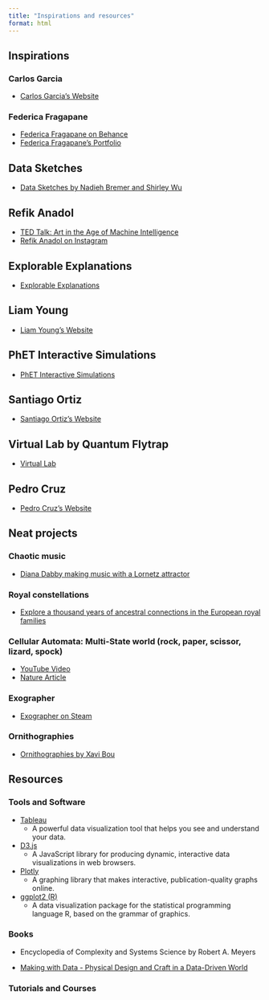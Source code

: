 ```yaml
---
title: "Inspirations and resources"
format: html
---
```


## Inspirations

### Carlos Garcia
- [Carlos Garcia's Website](https://l05.is/)

### Federica Fragapane
- [Federica Fragapane on Behance](https://www.behance.net/FedericaFragapane)
- [Federica Fragapane's Portfolio](https://cargocollective.com/federicafragapane#:~:text=Federica%20Fragapane-,Federica%20Fragapane,trying%20to%20combine%20these%20worlds)

## Data Sketches
- [Data Sketches by Nadieh Bremer and Shirley Wu](https://www.datasketch.es)

## Refik Anadol
- [TED Talk: Art in the Age of Machine Intelligence](https://www.ted.com/talks/refik_anadol_art_in_the_age_of_machine_intelligence?trigger=5s)
- [Refik Anadol on Instagram](https://www.instagram.com/refikanadol/?hl=en)

## Explorable Explanations
- [Explorable Explanations](https://explorabl.es)

## Liam Young
- [Liam Young's Website](https://liamyoung.org)

## PhET Interactive Simulations
- [PhET Interactive Simulations](https://phet.colorado.edu)

## Santiago Ortiz
- [Santiago Ortiz's Website](https://moebio.com)

## Virtual Lab by Quantum Flytrap
- [Virtual Lab](https://quantumflytrap.com/virtual-lab/)

## Pedro Cruz
- [Pedro Cruz's Website](https://pmcruz.com)

## Neat projects

### Chaotic music 
- [Diana Dabby making music with a Lornetz attractor](https://www.youtube.com/watch?v=dL4VKuKNgXI)

### Royal constellations
- [Explore a thousand years of ancestral connections in the European royal families](https://royalconstellations.visualcinnamon.com/)

### Cellular Automata: Multi-State world (rock, paper, scissor, lizard, spock)
- [YouTube Video](https://www.youtube.com/watch?v=TvZI6Xc0J1Y)
- [Nature Article](https://www.nature.com/articles/nature00823)

### Exographer
- [Exographer on Steam](https://store.steampowered.com/app/2834320/Exographer/)

### Ornithographies
- [Ornithographies by Xavi Bou](https://xavibou.com/ornithographies/)

## Resources

### Tools and Software

- [Tableau](https://www.tableau.com/)
  - A powerful data visualization tool that helps you see and understand your data.

- [D3.js](https://d3js.org/)
  - A JavaScript library for producing dynamic, interactive data visualizations in web browsers.

- [Plotly](https://plotly.com/)
  - A graphing library that makes interactive, publication-quality graphs online.

- [ggplot2 (R)](https://ggplot2.tidyverse.org/)
  - A data visualization package for the statistical programming language R, based on the grammar of graphics.

### Books

- Encyclopedia of Complexity and Systems Science by Robert A. Meyers

- [Making with Data - Physical Design and Craft in a Data-Driven World](https://makingwithdata.org/about)

### Tutorials and Courses
